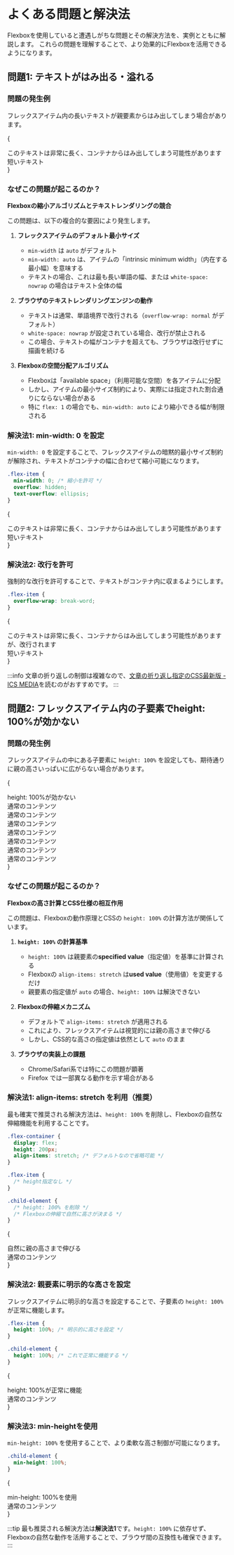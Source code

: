 
# よくある問題と解決法

Flexboxを使用していると遭遇しがちな問題とその解決方法を、実例とともに解説します。
これらの問題を理解することで、より効果的にFlexboxを活用できるようになります。

## 問題1: テキストがはみ出る・溢れる

### 問題の発生例

フレックスアイテム内の長いテキストが親要素からはみ出してしまう場合があります。

{ 
  <div style={{ display: 'flex', width: '400px', border: '2px solid #ff0000', marginBottom: '20px', color: "black" }}>
    <div style={{
      flex: 1,
      padding: '10px',
      backgroundColor: '#f0f0f0',
      whiteSpace: 'nowrap'
    }}>
      このテキストは非常に長く、コンテナからはみ出してしまう可能性があります
    </div>
    <div style={{
      flex: 1,
      padding: '10px',
      backgroundColor: '#e0e0e0'
    }}>
      短いテキスト
    </div>
  </div>
}

### なぜこの問題が起こるのか？

**Flexboxの縮小アルゴリズムとテキストレンダリングの競合**

この問題は、以下の複合的な要因により発生します。

1. **フレックスアイテムのデフォルト最小サイズ**
   - `min-width` は `auto` がデフォルト
   - `min-width: auto` は、アイテムの「intrinsic minimum width」（内在する最小幅）を意味する
   - テキストの場合、これは最も長い単語の幅、または `white-space: nowrap` の場合はテキスト全体の幅

2. **ブラウザのテキストレンダリングエンジンの動作**
   - テキストは通常、単語境界で改行される（`overflow-wrap: normal` がデフォルト）
   - `white-space: nowrap` が設定されている場合、改行が禁止される
   - この場合、テキストの幅がコンテナを超えても、ブラウザは改行せずに描画を続ける

3. **Flexboxの空間分配アルゴリズム**
   - Flexboxは「available space」（利用可能な空間）を各アイテムに分配
   - しかし、アイテムの最小サイズ制約により、実際には指定された割合通りにならない場合がある
   - 特に `flex: 1` の場合でも、`min-width: auto` により縮小できる幅が制限される

### 解決法1: min-width: 0 を設定

`min-width: 0` を設定することで、フレックスアイテムの暗黙的最小サイズ制約が解除され、テキストがコンテナの幅に合わせて縮小可能になります。

```css title="CSS"
.flex-item {
  min-width: 0; /* 縮小を許可 */
  overflow: hidden;
  text-overflow: ellipsis;
}
```

{
  <div style={{ display: 'flex', width: '400px', border: '2px solid #00aa00', marginBottom: '20px', color: "black" }}>
    <div style={{
      flex: 1,
      minWidth: 0,
      padding: '10px',
      backgroundColor: '#f0f0f0',
      whiteSpace: 'nowrap',
      overflow: 'hidden',
      textOverflow: 'ellipsis'
    }}>
      このテキストは非常に長く、コンテナからはみ出してしまう可能性があります
    </div>
    <div style={{
      flex: 1,
      padding: '10px',
      backgroundColor: '#e0e0e0'
    }}>
      短いテキスト
    </div>
  </div>
}

### 解決法2: 改行を許可

強制的な改行を許可することで、テキストがコンテナ内に収まるようにします。

```css title="CSS"
.flex-item {
  overflow-wrap: break-word;
}
```

{
  <div style={{ display: 'flex', width: '400px', border: '2px solid #0066cc', marginBottom: '20px', color: "black" }}>
    <div style={{
      flex: 1,
      padding: '10px',
      backgroundColor: '#f0f0f0',
      overflowWrap: 'break-word'
    }}>
      このテキストは非常に長く、コンテナからはみ出してしまう可能性がありますが、改行されます
    </div>
    <div style={{
      flex: 1,
      padding: '10px',
      backgroundColor: '#e0e0e0'
    }}>
      短いテキスト
    </div>
  </div>
}

:::info
文章の折り返しの制御は複雑なので、[文章の折り返し指定のCSS最新版 - ICS MEDIA](https://ics.media/entry/240411/)を読むのがおすすめです。
:::

## 問題2: フレックスアイテム内の子要素でheight: 100%が効かない

### 問題の発生例

フレックスアイテムの中にある子要素に `height: 100%` を設定しても、期待通りに親の高さいっぱいに広がらない場合があります。

{
  <div style={{ display: 'flex', border: '2px solid #ff0000', marginBottom: '20px', color: "black" }}>
    <div style={{
      flex: 1,
      backgroundColor: '#f0f0f0',
      padding: '10px',
      margin: '5px'
    }}>
      <div style={{
        height: '100%',
        backgroundColor: '#ff6b6b',
        padding: '10px',
        display: 'flex',
        alignItems: 'center',
        justifyContent: 'center'
      }}>
        height: 100%が効かない
      </div>
    </div>
    <div style={{
      flex: 1,
      backgroundColor: '#e0e0e0',
      padding: '10px',
      margin: '5px'
    }}>
          通常のコンテンツ<br />
          通常のコンテンツ<br />
          通常のコンテンツ<br />
          通常のコンテンツ<br />
          通常のコンテンツ<br />
          通常のコンテンツ<br />
      通常のコンテンツ
    </div>
  </div>
}

### なぜこの問題が起こるのか？

**Flexboxの高さ計算とCSS仕様の相互作用**

この問題は、Flexboxの動作原理とCSSの `height: 100%` の計算方法が関係しています。

1. **`height: 100%` の計算基準**
   - `height: 100%` は親要素の**specified value**（指定値）を基準に計算される
   - Flexboxの `align-items: stretch` は**used value**（使用値）を変更するだけ
   - 親要素の指定値が `auto` の場合、`height: 100%` は解決できない

2. **Flexboxの伸縮メカニズム**
   - デフォルトで `align-items: stretch` が適用される
   - これにより、フレックスアイテムは視覚的には親の高さまで伸びる
   - しかし、CSS的な高さの指定値は依然として `auto` のまま

3. **ブラウザの実装上の課題**
   - Chrome/Safari系では特にこの問題が顕著
   - Firefox では一部異なる動作を示す場合がある

### 解決法1: align-items: stretch を利用（推奨）

最も確実で推奨される解決方法は、`height: 100%` を削除し、Flexboxの自然な伸縮機能を利用することです。

```css title="CSS"
.flex-container {
  display: flex;
  height: 200px;
  align-items: stretch; /* デフォルトなので省略可能 */
}

.flex-item {
  /* height指定なし */
}

.child-element {
  /* height: 100% を削除 */
  /* Flexboxの伸縮で自然に高さが決まる */
}
```

{
  <div style={{ display: 'flex', height: '200px', border: '2px solid #00aa00', marginBottom: '20px', color: "black" }}>
    <div style={{
      flex: 1,
      backgroundColor: '#f0f0f0',
      padding: '10px',
      margin: '5px',
      display: 'flex'
    }}>
      <div style={{
        flex: 1,
        backgroundColor: '#51cf66',
        padding: '10px',
        display: 'flex',
        alignItems: 'center',
        justifyContent: 'center'
      }}>
        自然に親の高さまで伸びる
      </div>
    </div>
    <div style={{
      flex: 1,
      backgroundColor: '#e0e0e0',
      padding: '10px',
      margin: '5px'
    }}>
      通常のコンテンツ
    </div>
  </div>
}

### 解決法2: 親要素に明示的な高さを設定

フレックスアイテムに明示的な高さを設定することで、子要素の `height: 100%` が正常に機能します。

```css title="CSS"
.flex-item {
  height: 100%; /* 明示的に高さを設定 */
}

.child-element {
  height: 100%; /* これで正常に機能する */
}
```

{
  <div style={{ display: 'flex', height: '200px', border: '2px solid #0066cc', marginBottom: '20px', color: "black" }}>
    <div style={{
      flex: 1,
      height: '100%',
      backgroundColor: '#f0f0f0',
      padding: '10px',
      margin: '5px'
    }}>
      <div style={{
        height: '100%',
        backgroundColor: '#339af0',
        padding: '10px',
        display: 'flex',
        alignItems: 'center',
        justifyContent: 'center'
      }}>
        height: 100%が正常に機能
      </div>
    </div>
    <div style={{
      flex: 1,
      backgroundColor: '#e0e0e0',
      padding: '10px',
      margin: '5px'
    }}>
      通常のコンテンツ
    </div>
  </div>
}

### 解決法3: min-heightを使用

`min-height: 100%` を使用することで、より柔軟な高さ制御が可能になります。

```css title="CSS"
.child-element {
  min-height: 100%;
}
```

{
  <div style={{ display: 'flex', height: '200px', border: '2px solid #7c3aed', marginBottom: '20px', color: "black" }}>
    <div style={{
      flex: 1,
      backgroundColor: '#f0f0f0',
      padding: '10px',
      margin: '5px'
    }}>
      <div style={{
        minHeight: '100%',
        backgroundColor: '#a78bfa',
        padding: '10px',
        display: 'flex',
        alignItems: 'center',
        justifyContent: 'center'
      }}>
        min-height: 100%を使用
      </div>
    </div>
    <div style={{
      flex: 1,
      backgroundColor: '#e0e0e0',
      padding: '10px',
      margin: '5px'
    }}>
      通常のコンテンツ
    </div>
  </div>
}

:::tip
最も推奨される解決方法は**解決法1**です。`height: 100%` に依存せず、Flexboxの自然な動作を活用することで、ブラウザ間の互換性も確保できます。
:::